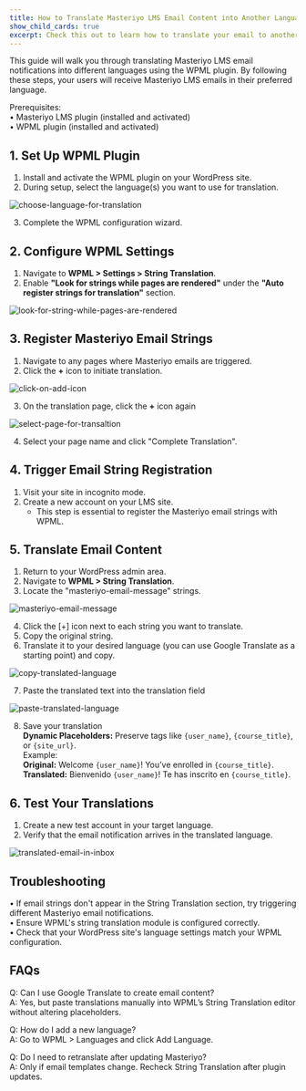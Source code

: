 ```yaml
---
title: How to Translate Masteriyo LMS Email Content into Another Language?
show_child_cards: true
excerpt: Check this out to learn how to translate your email to another language
---
```



This guide will walk you through translating Masteriyo LMS email notifications into different languages using the WPML plugin. By following these steps, your users will receive Masteriyo LMS emails in their preferred language.   

Prerequisites:    
•	Masteriyo LMS plugin (installed and activated)  
•	WPML plugin (installed and activated)  

## 1. Set Up WPML Plugin  

1.	Install and activate the WPML plugin on your WordPress site.  
2.	During setup, select the language(s) you want to use for translation.  

![choose-language-for-translation](https://github.com/user-attachments/assets/c60cecac-496e-41ad-8808-93d600e819f8)

3.	Complete the WPML configuration wizard.  

## 2. Configure WPML Settings  
1.	Navigate to **WPML > Settings > String Translation**.  
2.	Enable **"Look for strings while pages are rendered"** under the **"Auto register strings for translation"** section.  

![look-for-string-while-pages-are-rendered](https://github.com/user-attachments/assets/44330b05-d308-4203-bb92-871a632773f8)

## 3. Register Masteriyo Email Strings    
1.	Navigate to any pages where Masteriyo emails are triggered.  
2.	Click the **+** icon to initiate translation.  

![click-on-add-icon](https://github.com/user-attachments/assets/742e3694-2e37-4e33-bc26-6bacf8a5c77b)

3.	On the translation page, click the **+** icon again  

![select-page-for-transaltion](https://github.com/user-attachments/assets/169e9983-1ed7-4b84-bdca-e4cea64af01a)

4.	Select your page name and click "Complete Translation".  

## 4. Trigger Email String Registration  
1.	Visit your site in incognito mode.  
2.	Create a new account on your LMS site.   
    - This step is essential to register the Masteriyo email strings with WPML.  
    
## 5. Translate Email Content  
1.	Return to your WordPress admin area.  
2.	Navigate to **WPML > String Translation**.  
3.	Locate the "masteriyo-email-message" strings.  

![masteriyo-email-message](https://github.com/user-attachments/assets/ec634829-7a9c-4710-bb8b-f498b618ad4f)


4.	Click the [+] icon next to each string you want to translate.  
5.	Copy the original string.  
6.	Translate it to your desired language (you can use Google Translate as a starting point) and copy.  

![copy-translated-language](https://github.com/user-attachments/assets/d0510931-00ee-442d-8667-00048b43d0bf)

7.	Paste the translated text into the translation field  

![paste-translated-language](https://github.com/user-attachments/assets/ca77b9a6-323a-4dd4-b078-b3dcee547809)

8.	Save your translation  
 **Dynamic Placeholders:** Preserve tags like `{user_name}`, `{course_title}`, or `{site_url}`.  
Example:  
**Original:** Welcome `{user_name}`! You’ve enrolled in `{course_title}`.  
**Translated:** Bienvenido `{user_name}`! Te has inscrito en `{course_title}`.   

## 6. Test Your Translations  
1.	Create a new test account in your target language.  
2.	Verify that the email notification arrives in the translated language.  

![translated-email-in-inbox](https://github.com/user-attachments/assets/d2548aaf-b4de-461b-9443-07aa4d2c044c)



## Troubleshooting  
•	If email strings don't appear in the String Translation section, try triggering different Masteriyo email notifications.  
•	Ensure WPML's string translation module is configured correctly.  
•	Check that your WordPress site's language settings match your WPML configuration.  

## FAQs  
Q: Can I use Google Translate to create email content?  
A: Yes, but paste translations manually into WPML’s String Translation editor without altering placeholders.      

Q: How do I add a new language?  
A: Go to WPML > Languages and click Add Language.      

Q: Do I need to retranslate after updating Masteriyo?  
A: Only if email templates change. Recheck String Translation after plugin updates.  
  

